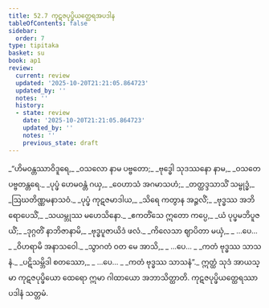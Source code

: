 ```yaml
---
title: 52.7 ကုဋဇပုပ္ဖိယတ္ထေရအပဒါန
tableOfContents: false
sidebar:
  order: 7
type: tipitaka
basket: su
book: ap1
review:
  current: review
  updated: '2025-10-20T21:21:05.864723'
  updated_by: ''
  notes: ''
  history:
  - state: review
    date: '2025-10-20T21:21:05.864723'
    updated_by: ''
    notes: ''
    previous_state: draft
---
```



<DynamicBreadcrumb />


<ReviewStatus review={frontmatter.review} showDetails={true} />

<HypothesisAnnotation frontmatter={frontmatter} />

<Division number="37" book="ap1" e="ch" v="20" p="432">

<Paragraph number="6739" type="verses" book="ap1">
_“ဟိမဝန္တဿာဝိဒူရေ,_  
_ဝသလော နာမ ပဗ္ဗတော;_  
_ဗုဒ္ဓေါ သုဒဿနော နာမ,_  
_ဝသတေ ပဗ္ဗတန္တရေ._  

</Paragraph>

</Division>
<Division number="38" book="ap1" e="ch" v="20" p="432">

<Paragraph number="6740" type="verses" book="ap1">
_ပုပ္ဖံ ဟေမဝန္တံ ဂယှ,_  
_ဝေဟာသံ အဂမာသဟံ;_  
_တတ္ထဒ္ဒသာသိံ သမ္ဗုဒ္ဓံ,_  
_ဩဃတိဏ္ဏမနာသဝံ._  

</Paragraph>

</Division>
<Division number="39" book="ap1" e="ch" v="20" p="432">

<Paragraph number="6741" type="verses" book="ap1">
_ပုပ္ဖံ ကုဋဇမာဒါယ,_  
_သိရေ ကတွာန အဉ္ဇလိံ;_  
_ဗုဒ္ဓဿ အဘိရောပေသိံ,_  
_သယမ္ဘုဿ မဟေသိနော._  

</Paragraph>

</Division>
<Division number="40" book="ap1" e="ch" v="20" p="432">

<Paragraph number="6742" type="verses" book="ap1">
_ဧကတိံသေ ဣတော ကပ္ပေ,_  
_ယံ ပုပ္ဖမဘိပူဇယိံ;_  
_ဒုဂ္ဂတိံ နာဘိဇာနာမိ,_  
_ဗုဒ္ဓပူဇာယိဒံ ဖလံ._  

</Paragraph>

</Division>
<Division number="41" book="ap1" e="ch" v="20" p="432">

<Paragraph number="6743" type="verses" book="ap1">
_ကိလေသာ ဈာပိတာ မယှံ,_  
_ …ပေ… _  
_ဝိဟရာမိ အနာသဝေါ._  

</Paragraph>

</Division>
<Division number="42" book="ap1" e="ch" v="20" p="432">

<Paragraph number="6744" type="verses" book="ap1">
_သွာဂတံ ဝတ မေ အာသိ,_  
_ …ပေ… _  
_ကတံ ဗုဒ္ဓဿ သာသနံ._  

</Paragraph>

</Division>
<Division number="43" book="ap1" e="ch" v="20" p="432">

<Paragraph number="6745" type="verses" book="ap1">
_ပဋိသမ္ဘိဒါ စတဿော,_  
_ …ပေ… _  
_ကတံ ဗုဒ္ဓဿ သာသနံ”._  

</Paragraph>

<Paragraph number="6746" book="ap1">
ဣတ္ထံ သုဒံ အာယသ္မာ ကုဋဇပုပ္ဖိယော ထေရော ဣမာ ဂါထာယော အဘာသိတ္ထာတိ.

</Paragraph>
</Division>

<Paragraph number="6747" type="center" book="ap1">
ကုဋဇပုပ္ဖိယတ္ထေရဿာပဒါနံ သတ္တမံ.
</Paragraph>